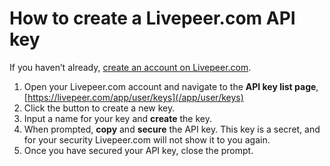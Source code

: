 
<DocsLayout title="How to create a Livepeer.com API key - Livepeer.com" description="How to create a Livepeer.com API key">


# How to create a Livepeer.com API key

If you haven’t already,
[create an account on Livepeer.com](/docs/guides/account/create-an-account).

1. Open your Livepeer.com account and navigate to the **API key list page**,
   [https://livepeer.com/app/user/keys](/app/user/keys)
1. Click the button to create a new key.
1. Input a name for your key and **create** the key.
1. When prompted, **copy** and **secure** the API key. This key is a secret, and
   for your security Livepeer.com will not show it to you again.
1. Once you have secured your API key, close the prompt.

</DocsLayout>

